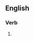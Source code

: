 ==English==

===Verb===
{{head|en|verb form}}

# {{present participle of|inculpate|lang=en|nocat=1}}